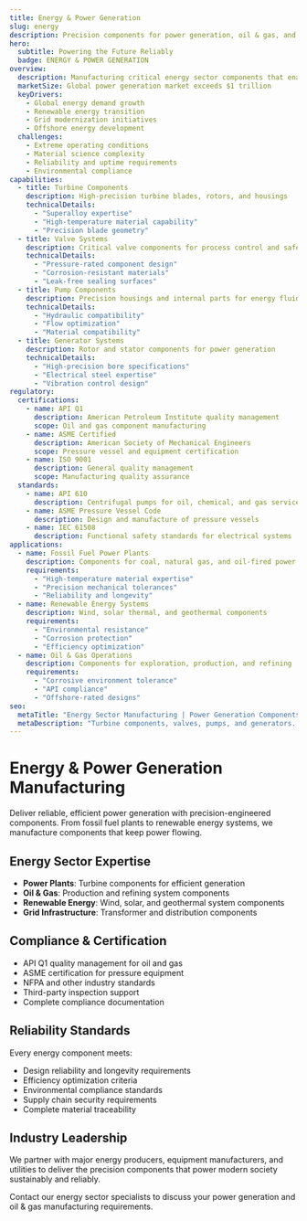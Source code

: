```yaml
---
title: Energy & Power Generation
slug: energy
description: Precision components for power generation, oil & gas, and renewable energy systems
hero:
  subtitle: Powering the Future Reliably
  badge: ENERGY & POWER GENERATION
overview:
  description: Manufacturing critical energy sector components that enable efficient, reliable power generation from conventional and renewable sources.
  marketSize: Global power generation market exceeds $1 trillion
  keyDrivers:
    - Global energy demand growth
    - Renewable energy transition
    - Grid modernization initiatives
    - Offshore energy development
  challenges:
    - Extreme operating conditions
    - Material science complexity
    - Reliability and uptime requirements
    - Environmental compliance
capabilities:
  - title: Turbine Components
    description: High-precision turbine blades, rotors, and housings
    technicalDetails:
      - "Superalloy expertise"
      - "High-temperature material capability"
      - "Precision blade geometry"
  - title: Valve Systems
    description: Critical valve components for process control and safety
    technicalDetails:
      - "Pressure-rated component design"
      - "Corrosion-resistant materials"
      - "Leak-free sealing surfaces"
  - title: Pump Components
    description: Precision housings and internal parts for energy fluids
    technicalDetails:
      - "Hydraulic compatibility"
      - "Flow optimization"
      - "Material compatibility"
  - title: Generator Systems
    description: Rotor and stator components for power generation
    technicalDetails:
      - "High-precision bore specifications"
      - "Electrical steel expertise"
      - "Vibration control design"
regulatory:
  certifications:
    - name: API Q1
      description: American Petroleum Institute quality management
      scope: Oil and gas component manufacturing
    - name: ASME Certified
      description: American Society of Mechanical Engineers
      scope: Pressure vessel and equipment certification
    - name: ISO 9001
      description: General quality management
      scope: Manufacturing quality assurance
  standards:
    - name: API 610
      description: Centrifugal pumps for oil, chemical, and gas service
    - name: ASME Pressure Vessel Code
      description: Design and manufacture of pressure vessels
    - name: IEC 61508
      description: Functional safety standards for electrical systems
applications:
  - name: Fossil Fuel Power Plants
    description: Components for coal, natural gas, and oil-fired power generation
    requirements:
      - "High-temperature material expertise"
      - "Precision mechanical tolerances"
      - "Reliability and longevity"
  - name: Renewable Energy Systems
    description: Wind, solar thermal, and geothermal components
    requirements:
      - "Environmental resistance"
      - "Corrosion protection"
      - "Efficiency optimization"
  - name: Oil & Gas Operations
    description: Components for exploration, production, and refining
    requirements:
      - "Corrosive environment tolerance"
      - "API compliance"
      - "Offshore-rated designs"
seo:
  metaTitle: "Energy Sector Manufacturing | Power Generation Components"
  metaDescription: "Turbine components, valves, pumps, and generators. API and ASME certified. Power generation and oil & gas expertise."
---
```


# Energy & Power Generation Manufacturing

Deliver reliable, efficient power generation with precision-engineered components. From fossil fuel plants to renewable energy systems, we manufacture components that keep power flowing.

## Energy Sector Expertise

- **Power Plants**: Turbine components for efficient generation
- **Oil & Gas**: Production and refining system components
- **Renewable Energy**: Wind, solar, and geothermal system components
- **Grid Infrastructure**: Transformer and distribution components

## Compliance & Certification

- API Q1 quality management for oil and gas
- ASME certification for pressure equipment
- NFPA and other industry standards
- Third-party inspection support
- Complete compliance documentation

## Reliability Standards

Every energy component meets:
- Design reliability and longevity requirements
- Efficiency optimization criteria
- Environmental compliance standards
- Supply chain security requirements
- Complete material traceability

## Industry Leadership

We partner with major energy producers, equipment manufacturers, and utilities to deliver the precision components that power modern society sustainably and reliably.

Contact our energy sector specialists to discuss your power generation and oil & gas manufacturing requirements.
